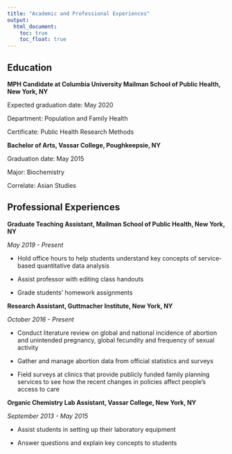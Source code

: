 ```yaml
---
title: "Academic and Professional Experiences"
output: 
  html_document:
    toc: true
    toc_float: true
---
```



## Education

**MPH Candidate at Columbia University Mailman School of Public Health, New York, NY**

Expected graduation date: May 2020

Department: Population and Family Health

Certificate: Public Health Research Methods 

**Bachelor of Arts, Vassar College, Poughkeepsie, NY**

Graduation date: May 2015

Major: Biochemistry

Correlate: Asian Studies 

## Professional Experiences

**Graduate Teaching Assistant, Mailman School of Public Health, New York, NY**


_May 2019 - Present_


  * Hold office hours to help students understand key concepts of service-based 
    quantitative data analysis

  * Assist professor with editing class handouts 

  * Grade students' homework assignments

**Research Assistant, Guttmacher Institute, New York, NY**


_October 2016 - Present_


  * Conduct literature review on global and national incidence of abortion and 
    unintended pregnancy, global fecundity and frequency of sexual activity

  * Gather and manage abortion data from official statistics and surveys

  * Field surveys at clinics that provide publicly funded family planning 
    services to see how the recent changes in policies affect people's access to     care 

**Organic Chemistry Lab Assistant, Vassar College, New York, NY**


_September 2013 - May 2015_


  * Assist students in setting up their laboratory equipment

  * Answer questions and explain key concepts to students 
